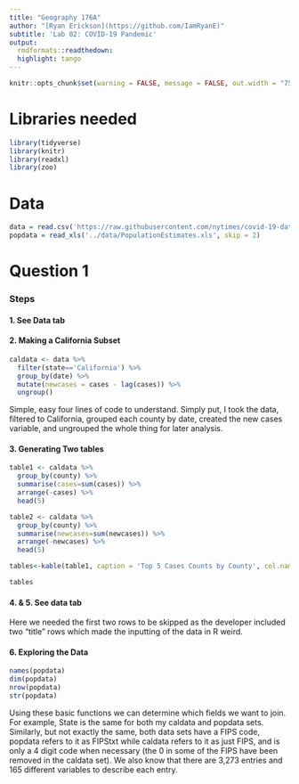 ```yaml
---
title: "Geography 176A"
author: "[Ryan Erickson](https://github.com/IamRyanE)"
subtitle: 'Lab 02: COVID-19 Pandemic'
output:
  rmdformats::readthedown:
  highlight: tango
---
```


```r
knitr::opts_chunk$set(warning = FALSE, message = FALSE, out.width = "75%", fig.align = 'center')
```

# Libraries needed

```r
library(tidyverse)
library(knitr)
library(readxl)
library(zoo)
```

# Data
```r
data = read.csv('https://raw.githubusercontent.com/nytimes/covid-19-data/master/us-counties.csv')
popdata = read_xls('../data/PopulationEstimates.xls', skip = 2)
```

# Question 1
### Steps
#### 1. See Data tab

#### 2. Making a California Subset
```r
caldata <- data %>% 
  filter(state=='California') %>%
  group_by(date) %>% 
  mutate(newcases = cases - lag(cases)) %>% 
  ungroup()
```
Simple, easy four lines of code to understand. Simply put, I took the data, filtered to California, grouped each county by date, created the new cases variable, and ungrouped the whole thing for later analysis. 

#### 3. Generating Two tables
```r
table1 <- caldata %>% 
  group_by(county) %>% 
  summarise(cases=sum(cases)) %>% 
  arrange(-cases) %>% 
  head(5)

table2 <- caldata %>% 
  group_by(county) %>% 
  summarise(newcases=sum(newcases)) %>% 
  arrange(-newcases) %>% 
  head(5)

tables<-kable(table1, caption = 'Top 5 Cases Counts by County', col.names = c("County", "Cases"))

tables
```

#### 4. & 5. See data tab
Here we needed the first two rows to be skipped as the developer included two "title" rows which made the inputting of the data in R weird. 

#### 6. Exploring the Data
```r
names(popdata)
dim(popdata)
nrow(popdata)
str(popdata)
```
Using these basic functions we can determine which fields we want to join. For example, State is the same for both my caldata and popdata sets. Similarly, but not exactly the same, both data sets have a FIPS code, popdata refers to it as FIPStxt while caldata refers to it as just FIPS, and is only a 4 digit code when necessary (the 0 in some of the FIPS have been removed in the caldata set). We also know that there are 3,273 entries and 165 different variables to describe each entry. 
  